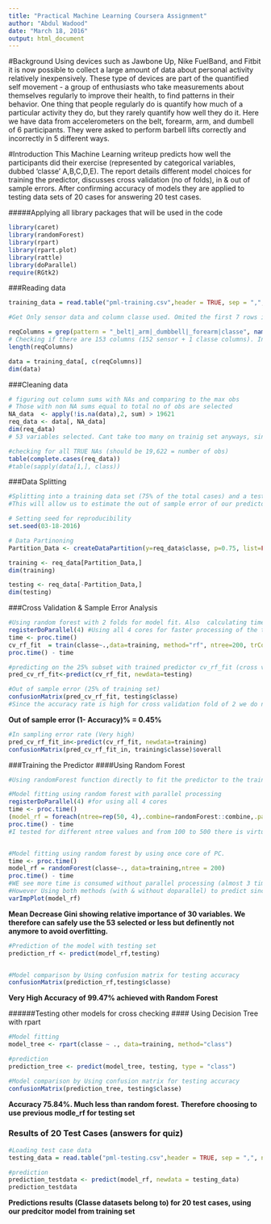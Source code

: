```yaml
---
title: "Practical Machine Learning Coursera Assignment"
author: "Abdul Wadood"
date: "March 18, 2016"
output: html_document
---
```

#Background
Using devices such as Jawbone Up, Nike FuelBand, and Fitbit it is now possible to collect a large amount of data about personal activity relatively inexpensively. These type of devices are part of the quantified self movement - a group of enthusiasts who take measurements about themselves regularly to improve their health, to find patterns in their behavior. One thing that people regularly do is quantify how much of a particular activity they do, but they rarely quantify how well they do it. Here we have data from accelerometers on the belt, forearm, arm, and dumbell of 6 participants. They were asked to perform barbell lifts correctly and incorrectly in 5 different ways.


#Introduction
This Machine Learning writeup predicts how well the participants did their exercise (represented by categorical variables, dubbed 'classe' A,B,C,D,E). The report details different model choices for training the predictor, discusses cross validation (no of folds), in & out of sample errors. After confirming accuracy of models they are applied to testing data sets of 20 cases for answering 20 test cases.



#####Applying all library packages that will be used in the code
```r
library(caret)
library(randomForest)
library(rpart)
library(rpart.plot)
library(rattle)
library(doParallel)
require(RGtk2)
```


###Reading data
```r
training_data = read.table("pml-training.csv",header = TRUE, sep = ",", na.strings = c("NA", "#DIV/0!"))

#Get Only sensor data and column classe used. Omited the first 7 rows identifying subject's name, date, and time data.

reqColumns = grep(pattern = "_belt|_arm|_dumbbell|_forearm|classe", names(training_data))
# Checking if there are 153 columns (152 sensor + 1 classe columns). Including classe column specfically.
length(reqColumns)

data = training_data[, c(reqColumns)]
dim(data)
```

###Cleaning data
```r
# figuring out column sums with NAs and comparing to the max obs
# Those with non NA sums equal to total no of obs are selected
NA_data  <- apply(!is.na(data),2, sum) > 19621
req_data <- data[, NA_data]
dim(req_data)
# 53 variables selected. Cant take too many on trainig set anyways, since it will over predict and reduce accuracy of the testing set.

#checking for all TRUE NAs (should be 19,622 = number of obs)
table(complete.cases(req_data))
#table(sapply(data[1,], class))
```


###Data Splitting 
```r

#Splitting into a training data set (75% of the total cases) and a testing data set.
#This will allow us to estimate the out of sample error of our predictor. 

# Setting seed for reproducibility
set.seed(03-18-2016)

# Data Partinoning
Partition_Data <- createDataPartition(y=req_data$classe, p=0.75, list=FALSE)

training <- req_data[Partition_Data,]
dim(training)

testing <- req_data[-Partition_Data,]
dim(testing)

```

###Cross Validation & Sample Error Analysis
```r
#Using random forest with 2 folds for model fit. Also  calculating time of computation.
registerDoParallel(4) #Using all 4 cores for faster processing of the train func below
time <- proc.time()
cv_rf_fit  = train(classe~.,data=training, method="rf", ntree=200, trControl=trainControl(method="cv", number=2, allowParallel=T, verbose=T), verbose=F)
proc.time() - time

#predicting on the 25% subset with trained predictor cv_rf_fit (cross validation random forest fit)
pred_cv_rf_fit<-predict(cv_rf_fit, newdata=testing)

#Out of sample error (25% of training set)
confusionMatrix(pred_cv_rf_fit, testing$classe)
#Since the accuracy rate is high for cross validation fold of 2 we do not need a k value of 10. k=10 also takes a LOT of time on my core i7 Mac with 16 Gigs of RAM.
```
**Out of sample error (1- Accuracy)%  = 0.45%**

```r
#In sampling error rate (Very high)
pred_cv_rf_fit_in<-predict(cv_rf_fit, newdata=training)
confusionMatrix(pred_cv_rf_fit_in, training$classe)$overall
```


###Training the Predictor
####Using Random Forest
```r
#Using randomForest function directly to fit the predictor to the training set. Since cross validation accuracy has been proven, not using predict function as it is just a wrapper for randomForest

#Model fitting using random forest with parallel processing
registerDoParallel(4) #for using all 4 cores
time <- proc.time()
(model_rf = foreach(ntree=rep(50, 4),.combine=randomForest::combine,.packages = 'randomForest') %dopar% randomForest(classe~., data = training, ntree=ntree))
proc.time() - time
#I tested for different ntree values and from 100 to 500 there is virtually no difference in accuracy value. At ntree= 30 the difference gets under 99% so sticking with ntree= 200


#Model fitting using random forest by using once core of PC.
time <- proc.time()
model_rf = randomForest(classe~., data=training,ntree = 200)
proc.time() - time
#WE see more time is consumed without parallel processing (almost 3 times difference with single core)
#However Using both methods (with & without doparallel) to predict since some machines might only have single core.
varImpPlot(model_rf)
```
  
**Mean Decrease Gini showing relative importance of 30 variables. We therefore can safely use the 53 selected or less but definently not anymore to avoid overfitting.**
```r

#Prediction of the model with testing set
prediction_rf <- predict(model_rf,testing)


#Model comparison by Using confusion matrix for testing accuracy
confusionMatrix(prediction_rf,testing$classe)

```
**Very High Accuracy of 99.47% achieved with Random Forest**

######Testing other models for cross checking
#### Using Decision Tree with rpart
```r
#Model fitting 
model_tree <- rpart(classe ~ ., data=training, method="class")

#prediction
prediction_tree <- predict(model_tree, testing, type = "class")

#Model comparison by Using confusion matrix for testing accuracy
confusionMatrix(prediction_tree, testing$classe)
```
**Accuracy 75.84%. Much less than random forest.**
**Therefore choosing to use previous modle_rf for testing set**

### Results of 20 Test Cases (answers for quiz)
```r
#Loading test case data
testing_data = read.table("pml-testing.csv",header = TRUE, sep = ",", na.strings = c("NA", "#DIV/0!"))

#prediction
prediction_testdata <- predict(model_rf, newdata = testing_data)
prediction_testdata
```
**Predictions results (Classe datasets belong to) for 20 test cases, using our predcitor model from training set**




